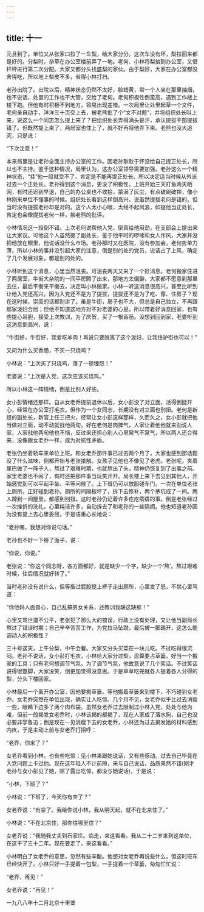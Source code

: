 ```yaml
---
---
---
```

title: 十一
---




元旦到了。单位又从张家口拉了一车梨，给大家分分。这次车没有坏，梨拉回来都是好的。分梨时，杂草在办公室楼前弄了一地。老何、小林将梨抬到办公室，又借杆秤进行第二次分配。大家又都分头找盛梨的家伙。由于梨好，大家在办公室都没舍得吃，所以地上梨皮不多，省得小林打扫。

老孙出院了。出院以后，精神状态仍然不太好，脸蜡黄，常一个人坐在那里抽烟，也不说话，处里的工作也不大管，交给了老何。老何积极性倒蛮高，遇到工作楼上楼下跑。但他有时积极不到地方，容易出现差错。一次局里让处里起草一个文件，老何亲自动手，洋洋三十页交上去，被老熊批了个“文不对题”，并将组织处长叫上来，说这么一个同志怎么提上来了？把组织处长弄得满头是汗，承认提拔干部提拔错了。但既然提上来了，两居室也住上了，就不好再将他弄下来。老熊也没大追究，只是说：

“下次注意！”

本来局里是让老孙全面主持办公室的工作。因老孙耿耿于怀没给自己提正处长，所以也不主持。鉴于这种情况，局里认为，这办公室领导需要加强。老孙这么一个精神状态，“挂”他一段就受不了，肯定是不能再提正处长。所以决定适当时候从外派过去一个正处长。老孙得到这个消息，更没了积极性，上班开始三天打鱼两天晒网，有时还迟到早退，自己的办公桌也不收拾，蒙满了灰尘，有点破碗破摔，像小林刚来单位不懂事的时候。组织处长看到这样倒高兴，说虽然提拔老何是错的，但当时没有提拔老孙却是对的。这个人太小心眼，太经不起风浪，如提他当正处长，肯定也会像提拔老何一样，挨老熊的批评。

小林情况这一段倒不错。上次老何说帮他入党，倒真给他用劲，在支部会上提出来让大家议。可他这个人虽然提了副处长，鉴于他平时的啰嗦和女人作风，大家并没把他放在眼里，他说话没什么市场。老孙那时又在医院，没有参加会，老何势单力薄，所以小林的事并没引起大家的注意，倒是别的处的党员，说话占了上风，确定了几个发展对象，都是别的处的。

小林听到这个消息，心里当然沮丧。可沮丧两天又来了一个好消息。老何搬家住进了两居室，牛街大杂院的一间平房腾了出来，那地方太偏僻，大家都不愿意到那里去住，最后平衡来平衡去，决定叫小林搬家。小林一听这消息很高兴，甚至比听到让他入党还高兴。因为入党还不是为了提拔，提拔还不是为了吃、穿、住房子？现在这时候，崇高的话都别讲了。虽是牛街，房子也不大，但总是自己独立，不再跟那家泼妇合居；但他不知道这地方对不对老婆的心思，所以带着好消息回家，也有些提心吊胆，接受上次教训，为了庆贺，买了一根香肠。没想到回到家，老婆听到这消息倒高兴，说：

“牛街好，牛街好，我爱吃羊肉！再说只要脱离了这个泼妇，让我住驴街也可以！”

又问为什么买香肠，不买一只烧鸡？

小林说：“上次买了只烧鸡，落了一顿埋怨！”

老婆说：“上次是入党，这次应该买烧鸡。”

所以小林这一阵情绪，倒是比别人好些。

女小彭情绪还那样。自从女老乔提前退休以后，女小彭没了对立面，活得倒挺开心，经常在办公室打毛衣。但作为一个女同志，长期没有对立面也别扭。老何是新提的副处长，新官上任三把火，经常让女小彭这样那样，久而久之，女小彭就把他当做对立面，动不动就戗他两句。好在老何是肉脾气，人家让着他他就来劲说人家，人家戗他两句他也不恼，反过来还担心别人心里窝气不窝气，所以两人还合得来，没像跟女老乔一样，成为对抗性矛盾。

老张仍坐着轿车来单位上班。和女老乔那件事已过去两个月了，大家也感到那话题没了什么滋味，倒都开始与老张接触。女孩子见他也不像见了老虎。老张呢，夹着尾巴做了一阵子人，熬过了艰难时期，也就熬出了头，精神仍恢复到了出事之前。家里老婆也不闹了，有时还把那件事当玩笑开开。局长楼上来下去见到其他人，开始感觉到可以平起平坐、平等问候了。上下班仍可以放胆碰车门。一次在单位老张上厕所，正好碰到老孙。厕所的间隔板坏了，拆下去修补，两个茅坑成了一间。两人蹲到一间屋里，都感到别扭。这时老孙仍记着许多疙疙瘩瘩的事。倒是老张经过一次挫折的洗礼，心里纯洁许多，自动拆去了和老孙的一些隔阂。他也知道老孙因为没有提上去心里委屈，于是语重心长地说：

“老孙哪，我想对你说句话。”

老孙也不好一下掰了面子，说：

“你说，你说。”

老张说：“你这个同志呀，各方面都好，就是缺少一个字，缺少一个‘熬’。熬过艰难时候，往后情况就好转了。”

当时老孙没有说什么，但等揩过屁股提上裤子走出厕所，心里发了怒，不禁心里骂道：

“你他妈人面兽心，自己乱搞男女关系，还教训我缺这缺那！”

心里又骂世道不公平，老张犯了那么大的错误，行政上没有处理，又让他当副局长熬过了错误时期；自己辛辛苦苦工作，为党拉马坠蹬，最后被一脚踢开，这怎么能调动人的积极性？

三十号这天，上午分梨，中午会餐。大家又分头买菜在一块儿吃。不过吃得很沉闷。老孙不说话，女小彭打毛衣，小林给大家分过梨，盘算要占草篓，好当一个搬家的工具；只有老何想调节气氛。为了调节气氛，他故意说了几个笑话。不过笑话说得很蹩脚，大家没笑，倒更加觉得没意思。于是草草吃完就各人提着各人分得的梨，分头下楼回家。

小林最后一个离开办公室，因他要搬草篓。等他搬着草篓来到楼下，不巧碰到女老乔。女老乔突然在单位出现，确实让人吃惊。几个月不见，女老乔似乎比过去消瘦一些，眼睛下边多了两个肉布袋。虽然女老乔过去限制过小林入党，处处与他为难，但前一段揭发女老乔时，小林该揭的都揭了，现在人家成了落水狗，自己也没必要非学鲁迅；倒是现在一见消瘦下去的女老乔，小林还为过去揭发她的材料感到内疚，于是主动上前与女老乔打招呼：

“老乔，你来了？”

女老乔看到小林，也有些吃惊；见小林来跟她说话，又有些感动。过去自己毕竟在入党问题上卡过他。现在这年轻人不计前隙，来与自己说话，品质果然不错(刚才老孙与女小彭见了她，除了露出吃惊，都没与她说话)，于是说：

“小林，下班了？”

小林说：“下班了，今天你有空了？”

女老乔说：“有空了。我给你说小林，我从明天起，就不在北京住了。”

小林说：“不在北京住，那你往哪里住？”

女老乔说：“我随我丈夫到石家庄。临走，来这看看。我从二十二岁来到这单位，在这干了三十二年。现在要走了，来这看看。”

小林明白了女老乔的意思，忽然有些辛酸。他想对女老乔再说些什么，但这时班车已经快开了。小林只好一手提着一包梨，一手提着一个草篓，匆匆忙忙说：

“老乔，再见！”

女老乔说：“再见！”

一九八八年十二月北京十里堡